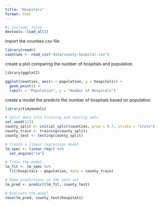```yaml
---
title: "Hospitals"
format: html
---
```


```r
#| include: false
devtools::load_all()
```

import the counties csv file

```r
library(readr)
counties <- read_csv("data/county-hospital.csv")
```

create a plot comparing the number of hospitals and population

```r
library(ggplot2)

ggplot(counties, aes(x = population, y = hospitals)) +
  geom_point() +
  labs(x = "Population", y = "Number of Hospitals")
```
create a model the predicts the number of hospitals based on population

```r
library(tidymodels)

# Split data into training and testing sets
set.seed(123)
county_split <- initial_split(counties, prop = 0.7, strata = "state")
county_train <- training(county_split)
county_test <- testing(county_split)

# Create a linear regression model
lm_spec <- linear_reg() %>% 
  set_engine("lm")

# Train the model
lm_fit <- lm_spec %>% 
  fit(hospitals ~ population, data = county_train)

# Make predictions on the test set
lm_pred <- predict(lm_fit, county_test)

# Evaluate the model
rmse(lm_pred, county_test$hospitals)
```




